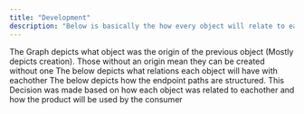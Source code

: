 ```yaml
---
title: "Development"
description: "Below is basically the how every object will relate to each other"
---
```


<Card title="Origins" img="/images/origins.png">
  The Graph depicts what object was the origin of the previous object (Mostly depicts creation). Those without an origin mean they can be created without one
</Card>

<Card title="Relations" img="/images/origins.png">
  The below depicts what relations each object will have with eachother
</Card>

<Card title="Endpoint Paths" img="/images/origins.png">
  The below depicts how the endpoint paths are structured. This Decision was made based on how each object was related to eachother and how the product will be used by the consumer
</Card>
